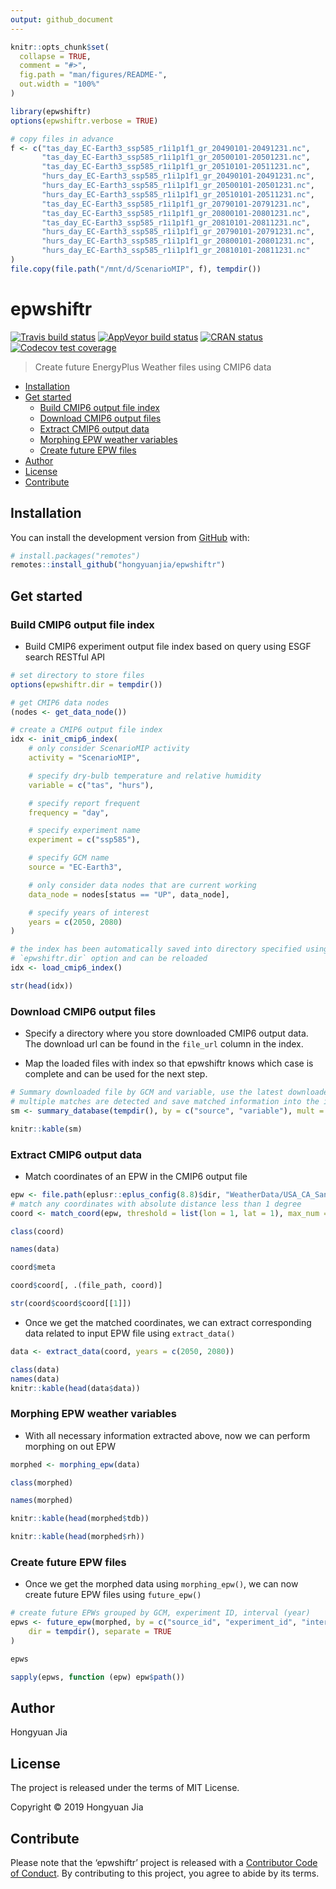 ```yaml
---
output: github_document
---
```


<!-- README.md is generated from README.Rmd. Please edit that file -->

```r
knitr::opts_chunk$set(
  collapse = TRUE,
  comment = "#>",
  fig.path = "man/figures/README-",
  out.width = "100%"
)

library(epwshiftr)
options(epwshiftr.verbose = TRUE)

# copy files in advance
f <- c("tas_day_EC-Earth3_ssp585_r1i1p1f1_gr_20490101-20491231.nc",
       "tas_day_EC-Earth3_ssp585_r1i1p1f1_gr_20500101-20501231.nc",
       "tas_day_EC-Earth3_ssp585_r1i1p1f1_gr_20510101-20511231.nc",
       "hurs_day_EC-Earth3_ssp585_r1i1p1f1_gr_20490101-20491231.nc",
       "hurs_day_EC-Earth3_ssp585_r1i1p1f1_gr_20500101-20501231.nc",
       "hurs_day_EC-Earth3_ssp585_r1i1p1f1_gr_20510101-20511231.nc",
       "tas_day_EC-Earth3_ssp585_r1i1p1f1_gr_20790101-20791231.nc",
       "tas_day_EC-Earth3_ssp585_r1i1p1f1_gr_20800101-20801231.nc",
       "tas_day_EC-Earth3_ssp585_r1i1p1f1_gr_20810101-20811231.nc",
       "hurs_day_EC-Earth3_ssp585_r1i1p1f1_gr_20790101-20791231.nc",
       "hurs_day_EC-Earth3_ssp585_r1i1p1f1_gr_20800101-20801231.nc",
       "hurs_day_EC-Earth3_ssp585_r1i1p1f1_gr_20810101-20811231.nc"
)
file.copy(file.path("/mnt/d/ScenarioMIP", f), tempdir())
```

# epwshiftr

<!-- badges: start -->
[![Travis build status](https://travis-ci.com/hongyuanjia/epwshiftr.svg?branch=master)](https://travis-ci.com/hongyuanjia/epwshiftr)
[![AppVeyor build status](https://ci.appveyor.com/api/projects/status/github/hongyuanjia/epwshiftr?branch=master&svg=true)](https://ci.appveyor.com/project/hongyuanjia/epwshiftr)
[![CRAN status](https://www.r-pkg.org/badges/version/epwshiftr)](https://CRAN.R-project.org/package=epwshiftr)
[![Codecov test coverage](https://codecov.io/gh/hongyuanjia/epwshiftr/branch/master/graph/badge.svg)](https://codecov.io/gh/hongyuanjia/epwshiftr?branch=master)
<!-- badges: end -->

> Create future EnergyPlus Weather files using CMIP6 data

<!-- TOC GFM -->

* [Installation](#installation)
* [Get started](#get-started)
    * [Build CMIP6 output file index](#build-cmip6-output-file-index)
    * [Download CMIP6 output files](#download-cmip6-output-files)
    * [Extract CMIP6 output data](#extract-cmip6-output-data)
    * [Morphing EPW weather variables](#morphing-epw-weather-variables)
    * [Create future EPW files](#create-future-epw-files)
* [Author](#author)
* [License](#license)
* [Contribute](#contribute)

<!-- /TOC -->

## Installation

<!-- You can install the released version of epwshiftr from [CRAN](https://CRAN.R-project.org) with: -->

<!-- ``` r -->
<!-- install.packages("epwshiftr") -->
<!-- ``` -->

You can install the development version from [GitHub](https://github.com/) with:

``` r
# install.packages("remotes")
remotes::install_github("hongyuanjia/epwshiftr")
```

## Get started

### Build CMIP6 output file index

* Build CMIP6 experiment output file index based on query using ESGF
  search RESTful API

```r
# set directory to store files
options(epwshiftr.dir = tempdir())

# get CMIP6 data nodes
(nodes <- get_data_node())

# create a CMIP6 output file index
idx <- init_cmip6_index(
    # only consider ScenarioMIP activity
    activity = "ScenarioMIP",

    # specify dry-bulb temperature and relative humidity
    variable = c("tas", "hurs"),

    # specify report frequent
    frequency = "day",

    # specify experiment name
    experiment = c("ssp585"),

    # specify GCM name
    source = "EC-Earth3",

    # only consider data nodes that are current working
    data_node = nodes[status == "UP", data_node],

    # specify years of interest
    years = c(2050, 2080)
)

# the index has been automatically saved into directory specified using
# `epwshiftr.dir` option and can be reloaded
idx <- load_cmip6_index()

str(head(idx))
```

### Download CMIP6 output files

* Specify a directory where you store downloaded CMIP6 output data. The download
  url can be found in the `file_url` column in the index.

* Map the loaded files with index so that epwshiftr knows which case is complete
  and can be used for the next step.

```r
# Summary downloaded file by GCM and variable, use the latest downloaded file if
# multiple matches are detected and save matched information into the index file
sm <- summary_database(tempdir(), by = c("source", "variable"), mult = "latest", update = TRUE)

knitr::kable(sm)
```

### Extract CMIP6 output data

* Match coordinates of an EPW in the CMIP6 output file

```r
epw <- file.path(eplusr::eplus_config(8.8)$dir, "WeatherData/USA_CA_San.Francisco.Intl.AP.724940_TMY3.epw")
# match any coordinates with absolute distance less than 1 degree
coord <- match_coord(epw, threshold = list(lon = 1, lat = 1), max_num = 1)

class(coord)

names(data)

coord$meta

coord$coord[, .(file_path, coord)]

str(coord$coord$coord[[1]])
```

* Once we get the matched coordinates, we can extract corresponding data related
  to input EPW file using `extract_data()`

```r
data <- extract_data(coord, years = c(2050, 2080))

class(data)
names(data)
knitr::kable(head(data$data))
```

### Morphing EPW weather variables

* With all necessary information extracted above, now we can perform morphing on
  out EPW

```r
morphed <- morphing_epw(data)

class(morphed)

names(morphed)

knitr::kable(head(morphed$tdb))

knitr::kable(head(morphed$rh))
```

### Create future EPW files

* Once we get the morphed data using `morphing_epw()`, we can now create future
  EPW files using `future_epw()`

```r
# create future EPWs grouped by GCM, experiment ID, interval (year)
epws <- future_epw(morphed, by = c("source_id", "experiment_id", "interval"),
    dir = tempdir(), separate = TRUE
)

epws

sapply(epws, function (epw) epw$path())
```

## Author

Hongyuan Jia

## License

The project is released under the terms of MIT License.

Copyright © 2019 Hongyuan Jia

## Contribute

Please note that the 'epwshiftr' project is released with a
[Contributor Code of Conduct](.github/CODE_OF_CONDUCT.md).
By contributing to this project, you agree to abide by its terms.
